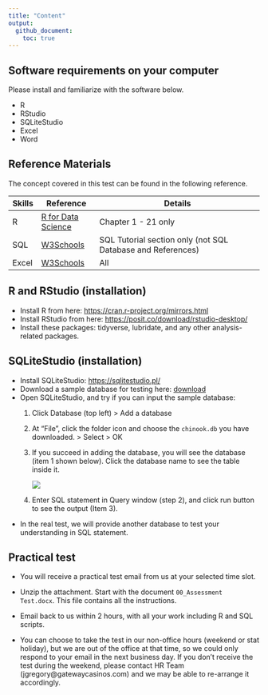 ```yaml
---
title: "Content"
output: 
  github_document:
    toc: true
---
```


## Software requirements on your computer

Please install and familiarize with the software below.

-   R
-   RStudio
-   SQLiteStudio
-   Excel
-   Word

## Reference Materials

The concept covered in this test can be found in the following reference.

| Skills | Reference                                               | Details                                                     |
|--------|-----------------|------------------------------------------------|
| R      | [R for Data Science](https://r4ds.had.co.nz/index.html) | Chapter 1 - 21 only                                         |
| SQL    | [W3Schools](https://www.w3schools.com/sql/default.asp)  | SQL Tutorial section only (not SQL Database and References) |
| Excel  | [W3Schools](https://www.w3schools.com/excel/index.php)  | All                                                         |

## R and RStudio (installation)

-   Install R from here: <https://cran.r-project.org/mirrors.html>
-   Install RStudio from here: <https://posit.co/download/rstudio-desktop/>
-   Install these packages: tidyverse, lubridate, and any other analysis-related packages.

## SQLiteStudio (installation)

-   Install SQLiteStudio: <https://sqlitestudio.pl/>
-   Download a sample database for testing here: [download](assets/chinook.db)
-   Open SQLiteStudio, and try if you can input the sample database:
    1.  Click Database (top left) \> Add a database

    2.  At "File", click the folder icon and choose the `chinook.db` you have downloaded. \> Select \> OK

    3.  If you succeed in adding the database, you will see the database (item 1 shown below). Click the database name to see the table inside it.

        ![](assets/SQLiteStudio.png)

    4.  Enter SQL statement in Query window (step 2), and click run button to see the output (Item 3).
-   In the real test, we will provide another database to test your understanding in SQL statement.

## Practical test

-   You will receive a practical test email from us at your selected time slot.

-   Unzip the attachment. Start with the document `00_Assessment Test.docx`. This file contains all the instructions.

-   Email back to us within 2 hours, with all your work including R and SQL scripts.

-   You can choose to take the test in our non-office hours (weekend or stat holiday), but we are out of the office at that time, so we could only respond to your email in the next business day. If you don't receive the test during the weekend, please contact HR Team (jgregory\@gatewaycasinos.com) and we may be able to re-arrange it accordingly.
